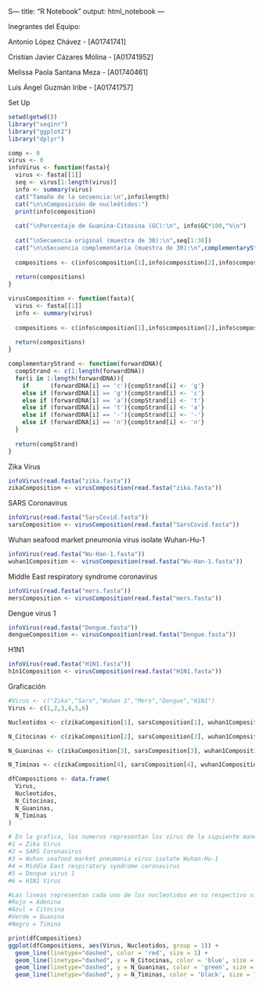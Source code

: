 S---
title: "R Notebook"
output: html_notebook
---

Inegrantes del Equipo:

Antonio López Chávez - [A01741741]

Cristian Javier Cázares Mólina - [A01741952]

Melissa Paola Santana Meza - [A01740461] 

Luis Ángel Guzmán Iribe - [A01741757]

Set Up
```r
setwd(getwd())
library("seqinr")
library("ggplot2")
library("dplyr")

comp <- 0
virus <- 0
infoVirus <- function(fasta){
  virus <- fasta[[1]]
  seq <- virus[1:length(virus)]
  info <- summary(virus)
  cat("Tamaño de la secuencia:\n",info$length)
  cat("\n\nComposición de nucleótidos:")
  print(info$composition)
  
  cat("\nPorcentaje de Guanina-Citosina (GC):\n", info$GC*100,"%\n")
  
  cat("\nSecuencia original (muestra de 30):\n",seq[1:30])
  cat("\n\nSecuencia complementaria (muestra de 30):\n",complementaryStrand(seq)[1:30]) 
  
  compositions <- c(info$composition[1],info$composition[2],info$composition[3],info$composition[4]) 
  
  return(compositions)
}

virusComposition <- function(fasta){
  virus <- fasta[[1]]
  info <- summary(virus)
  
  compositions <- c(info$composition[1],info$composition[2],info$composition[3],info$composition[4]) 
  
  return(compositions)
}

complementaryStrand <- function(forwardDNA){
  compStrand <- c(1:length(forwardDNA))
  for(i in 1:length(forwardDNA)){
    if      (forwardDNA[i] == 'c'){compStrand[i] <- 'g'}
    else if (forwardDNA[i] == 'g'){compStrand[i] <- 'c'}
    else if (forwardDNA[i] == 'a'){compStrand[i] <- 't'}
    else if (forwardDNA[i] == 't'){compStrand[i] <- 'a'}
    else if (forwardDNA[i] == '-'){compStrand[i] <- '-'}
    else if (forwardDNA[i] == 'n'){compStrand[i] <- 'n'}
  }
  
  return(compStrand)
}
```

Zika Virus
```r
infoVirus(read.fasta("zika.fasta"))
zikaComposition <- virusComposition(read.fasta("zika.fasta"))
```

SARS Coronavirus
```r
infoVirus(read.fasta("SarsCovid.fasta"))
sarsComposition <- virusComposition(read.fasta("SarsCovid.fasta"))
```

Wuhan seafood market pneumonia virus isolate Wuhan-Hu-1
```r
infoVirus(read.fasta("Wu-Han-1.fasta"))
wuhan1Composition <- virusComposition(read.fasta("Wu-Han-1.fasta"))
```

Middle East respiratory syndrome coronavirus
```r
infoVirus(read.fasta("mers.fasta"))
mersComposition <- virusComposition(read.fasta("mers.fasta"))
```

Dengue virus 1
```r
infoVirus(read.fasta("Dengue.fasta"))
dengueComposition <- virusComposition(read.fasta("Dengue.fasta"))
```

H1N1
```r
infoVirus(read.fasta("H1N1.fasta"))
h1n1Composition <- virusComposition(read.fasta("H1N1.fasta"))
```

Graficación
```r
#Virus <- c("Zika","Sars","Wuhan 1","Mers","Dengue","H1N1")
Virus <- c(1,2,3,4,5,6)

Nucleotidos <- c(zikaComposition[1], sarsComposition[1], wuhan1Composition[1], mersComposition[1], dengueComposition[1], h1n1Composition[1]) #Este representa las adeninas, pero lo cambié a nucleotidos para corregir la grafica ES NECESARIO ARREGLARLO DESPUES

N_Citocinas <- c(zikaComposition[2], sarsComposition[2], wuhan1Composition[2], mersComposition[2], dengueComposition[2], h1n1Composition[2])

N_Guaninas <- c(zikaComposition[3], sarsComposition[3], wuhan1Composition[3], mersComposition[3], dengueComposition[3], h1n1Composition[3])

N_Timinas <- c(zikaComposition[4], sarsComposition[4], wuhan1Composition[4], mersComposition[4], dengueComposition[4], h1n1Composition[4])

dfCompositions <- data.frame(
  Virus,
  Nucleotidos,
  N_Citocinas,
  N_Guaninas,
  N_Timinas
)
```


```r

# En la grafica, los numeros representan los virus de la siguiente manera
#1 = Zika Virus
#2 = SARS Coronavirus 
#3 = Wuhan seafood market pneumonia virus isolate Wuhan-Hu-1
#4 = Middle East respiratory syndrome coronavirus
#5 = Dengue virus 1
#6 = H1N1 Virus

#Las lineas representan cada uno de los nucleotidos en su respectivo virus de la siguiente manera:
#Rojo = Adenina
#Azul = Citocina
#Verde = Guanina
#Negro = Timina

print(dfCompositions)
ggplot(dfCompositions, aes(Virus, Nucleotidos, group = 1)) + 
  geom_line(linetype="dashed", color = 'red', size = 1) +
  geom_line(linetype="dashed", y = N_Citocinas, color = 'blue', size = 1) +
  geom_line(linetype="dashed", y = N_Guaninas, color = 'green', size = 1) +
  geom_line(linetype="dashed", y = N_Timinas, color = 'black', size = 1)
```